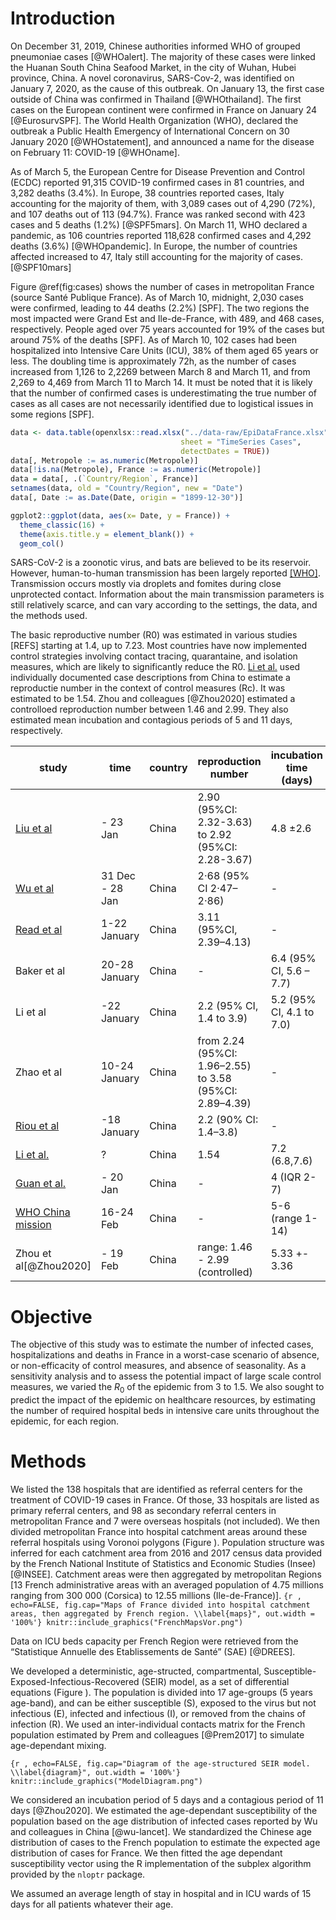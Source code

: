 # Introduction

On December 31, 2019, Chinese authorities informed WHO of grouped pneumoniae cases [@WHOalert]. The majority of these cases were linked the Huanan South China Seafood Market, in the city of Wuhan, Hubei province, China. A novel coronavirus, SARS-Cov-2, was identified on January 7, 2020, as the cause of this outbreak. On January 13, the first case outside of China was confirmed in Thailand [@WHOthailand]. The first cases on the European continent were confirmed in France on January 24 [@EurosurvSPF]. The World Health Organization (WHO), declared the outbreak a Public Health Emergency of International Concern on 30 January 2020 [@WHOstatement], and announced a name for the disease on February 11: COVID-19 [@WHOname].

As of March 5, the European Centre for Disease Prevention and Control (ECDC) reported 91,315 COVID-19 confirmed cases in 81 countries, and 3,282 deaths (3.4%). In Europe, 38 countries reported cases, Italy accounting for the majority of them, with 3,089 cases out of 4,290 (72%), and 107 deaths out of 113 (94.7%). France was ranked second with 423 cases and 5 deaths (1.2%) [@SPF5mars].
On March 11, WHO declared a pandemic, as 106 countries reported 118,628 confirmed cases and 4,292 deaths (3.6%) [@WHOpandemic]. In Europe, the number of countries affected increased to 47, Italy still accounting for the majority of cases.[@SPF10mars] 

Figure \@ref(fig:cases) shows the number of cases in metropolitan France (source Santé Publique France). As of March 10, midnight, 2,030 cases were confirmed, leading to 44 deaths (2.2%) [SPF]. The two regions the most impacted were Grand Est and Ile-de-France, with 489, and 468 cases, respectively. People aged over 75 years accounted for 19% of the cases but around 75% of the deaths [SPF]. As of March 10, 102 cases had been hospitalized into Intensive Care Units (ICU), 38% of them aged 65 years or less. The doubling time is approximately 72h, as the number of cases increased from 1,126 to 2,2269 between March 8 and March 11, and from 2,269 to 4,469 from March 11 to March 14. It must be noted that it is likely that the number of confirmed cases is underestimating the true number of cases as all cases are not necessarily identified due to logistical issues in some regions [SPF].


```r
data <- data.table(openxlsx::read.xlsx("../data-raw/EpiDataFrance.xlsx", 
                                      sheet = "TimeSeries Cases", 
                                      detectDates = TRUE))
data[, Metropole := as.numeric(Metropole)]
data[!is.na(Metropole), France := as.numeric(Metropole)]
data = data[, .(`Country/Region`, France)]
setnames(data, old = "Country/Region", new = "Date")
data[, Date := as.Date(Date, origin = "1899-12-30")]
```

```r
ggplot2::ggplot(data, aes(x= Date, y = France)) +
  theme_classic(16) + 
  theme(axis.title.y = element_blank()) +
  geom_col()

```

SARS-CoV-2 is a zoonotic virus, and bats are believed to be its reservoir. However, human-to-human transmission has been largely reported [[WHO]](oc/biblio/who-china-joint-mission-on-covid-19-final-report.pdf). Transmission occurs mostly via droplets and fomites during close unprotected contact. Information about the main transmission parameters is still relatively scarce, and can vary according to the settings, the data, and the methods used.

The basic reproductive number (R0) was estimated in various studies [REFS] starting at 1.4, up to 7.23. Most countries have now implemented control strategies involving contact tracing, quarantaine, and isolation measures, which are likely to significantly reduce the R0. [Li et al.](doc/biblio/li-preprint-01.03.pdf) used individually documented case descriptions from China to estimate a reproductie number in the context of control measures (Rc). It was estimated to be 1.54. Zhou and colleagues [@Zhou2020] estimated a controlloed reproduction number between 1.46 and 2.99. They also estimated mean incubation and contagious periods of 5 and 11 days, respectively.


|study|time|country|reproduction number|incubation time (days)|generation time (days)
|-|-|-|-|-|-
|[Liu et al]()|- 23 Jan|China|2.90 (95%CI: 2.32-3.63) to 2.92 (95%CI: 2.28-3.67)|4.8 ±2.6|-
|[Wu et al](doc/biblio/Wu-Lancet.pdf)|31 Dec - 28 Jan|China|2·68 (95% CI 2·47–2·86)|-|-
|[Read et al](doc/biblio/riou-eurosurv-25-4-2.pdf)|1-22 January|China|3.11 (95%CI, 2.39–4.13)|-|-
|Baker et al|20-28 January|China|-|6.4 (95% CI, 5.6 – 7.7)|-
|Li et al|-22 January|China|2.2 (95% CI, 1.4 to 3.9)|5.2 (95% CI, 4.1 to 7.0)|7.5 (95% CI, 5.3 to 19)
|Zhao et al|10-24 January|China|from 2.24 (95%CI: 1.96–2.55) to 3.58 (95%CI: 2.89–4.39)|-|-
|[Riou et al](doc/biblio/riou-eurosurv-25-4-2.pdf)|-18 January|China|2.2 (90% CI: 1.4–3.8)|-|-
|[Li et al.](doc/biblio/li-preprint-01.03.pdf)|?|China|1.54|7.2 (6.8,7.6)|3.3 (2.3, 4.3)
|[Guan et al.](doc/biblio/guan-nejmoa2002032.pdf)|- 20 Jan|China|-|4 (IQR 2-7)|-
|[WHO China mission](doc/biblio/who-china-joint-mission-on-covid-19-final-report.pdf)|16-24 Feb|China|-|5-6 (range 1-14)|-
|Zhou et al[@Zhou2020]|- 19 Feb|China|range: 1.46 - 2.99 (controlled)|5.33 +- 3.36|4.27 +- 3.44

# Objective

The objective of this study was to estimate the number of infected cases, hospitalizations and deaths in France in a worst-case scenario of absence, or non-efficacity of control measures, and absence of seasonality. As a sensitivity analysis and to assess the potential impact of large scale control measures, we varied the $R_0$ of the epidemic from 3 to 1.5. We also sought to predict the impact of the epidemic on healthcare resources, by estimating the number of required hospital beds in intensive care units throughout the epidemic, for each region.

# Methods

We listed the 138 hospitals that are identified as referral centers for the treatment of COVID-19 cases in France. Of those, 33 hospitals are listed as primary referral centers, and 98 as secondary referral centers in metropolitan France and 7 were overseas hospitals (not included). We then divided metropolitan France into hospital catchment areas around these referral hospitals using Voronoi polygons (Figure \ref{maps}). Population structure was inferred for each catchment area from 2016 and 2017 census data provided by the French National Institute of Statistics and Economic Studies (Insee) [@INSEE]. Catchment areas were then aggregated by metropolitan Regions [13 French administrative areas with an averaged population of 4.75 millions ranging from 300 000 (Corsica) to 12.55 millions (Ile-de-France)]. 
```{r , echo=FALSE, fig.cap="Maps of France divided into hospital catchment areas, then aggregated by French region. \\label{maps}", out.width = '100%'}
knitr::include_graphics("FrenchMapsVor.png")
```

Data on ICU beds capacity per French Region were retrieved from the "Statistique Annuelle des Etablissements de Santé" (SAE) [@DREES]. 

We developed a deterministic, age-structed, compartmental, Susceptible-Exposed-Infectious-Recovered (SEIR) model, as a set of differential equations (Figure \ref{diagram}). The population is divided into 17 age-groups (5 years age-band), and can be either susceptible (S), exposed to the virus but not infectious (E), infected and infectious (I), or removed from the chains of infection (R). We used an inter-individual contacts matrix for the French population estimated by Prem and colleagues [@Prem2017] to simulate age-dependant mixing.

```{r , echo=FALSE, fig.cap="Diagram of the age-structured SEIR model. \\label{diagram}", out.width = '100%'}
knitr::include_graphics("ModelDiagram.png")
```


We considered an incubation period of 5 days and a contagious period of 11 days [@Zhou2020].
We estimated the age-dependant susceptibility of the population based on the age distribution of infected cases reported by Wu and colleagues in China [@wu-lancet]. We standardized the Chinese age distribution of cases to the French population to estimate the expected age distribution of cases for France. We then fitted the age dependant susceptibility vector using the R implementation of the subplex algorithm provided by the `nloptr` package.

We assumed an average length of stay in hospital and in ICU wards of 15 days for all patients whatever their age. 



